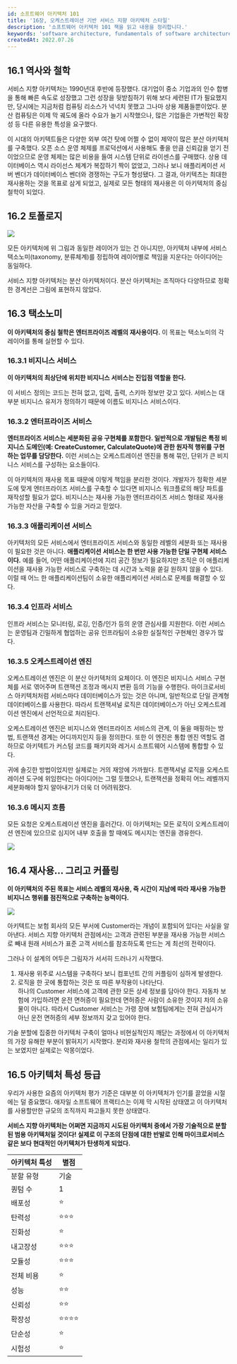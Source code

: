 ```yaml
---
id: 소프트웨어 아키텍처 101
title: '16장, 오케스트레이션 기반 서비스 지향 아키텍처 스타일'
description: '소프트웨어 아키텍처 101 책을 읽고 내용을 정리합니다.'
keywords: 'software architecture, fundamentals of software architecture, 소프트웨어 아키텍처 101, book, study'
createdAt: 2022.07.26
---
```


## 16.1 역사와 철학

서비스 지향 아키텍처는 1990년대 후반에 등장했다. 대기업이 중소 기업과의 인수 합병을 통해 빠른 속도로 성장했고 그런 성장을 뒷받침하기 위해 보다 세련된 IT가 필요했지만, 당시에는 지금처럼 컴퓨팅 리소스가 넉넉치 못했고 그나마 상용 제품들뿐이었다. 분산 컴퓨팅은 이제 막 궤도에 올라 수요가 늘기 시작했으나, 많은 기업들은 가변적인 확장성 등 다른 유용한 특성을 요구했다.

이 시대의 아키텍트들은 다양한 외부 여건 탓에 어쩔 수 없이 제약이 많은 분산 아키텍처를 구축했다. 오픈 소스 운영 체제를 프로덕션에서 사용해도 좋을 만큼 신뢰감을 얻기 전이었으므로 운영 체제는 많은 비용을 들여 시스템 단위로 라이센스를 구매했다. 상용 데이터베이스 역시 라이선스 체계가 복잡하기 짝이 없었고, 그러나 보니 애플리케이션 서버 벤더가 데이터베이스 벤더와 경쟁하는 구도가 형성됐다.
그 결과, 아키텍츠는 최대한 재사용하는 것을 목표로 삼게 되었고, 실제로 모든 형태의 재사용은 이 아키텍처의 중심 철학이 되었다.

## 16.2 토폴로지

<img className='w-8/12 m-auto' src='/assets/images/software-architecture-101-62.jpg' />
<br />

모든 아키텍처에 위 그림과 동일한 레이어가 있는 건 아니지만, 아키텍처 내부에 서비스 택소노미(taxonomy, 분류체계)를 정립하여 레이어별로 책임을 지운다는 아이디어는 동일하다.

서비스 지향 아키텍처는 분산 아키텍처이다. 분산 아키텍처는 조직마다 다양하므로 정확한 경계선은 그림에 표현하지 않았다.

## 16.3 택소노미

**이 아키텍처의 중심 철학은 엔터프라이즈 레벨의 재사용이다.** 이 목표는 택소노미의 각 레이어를 통해 실현할 수 있다.

### 16.3.1 비지니스 서비스

**이 아키텍처의 최상단에 위치한 비지니스 서비스는 진입점 역할을 한다.**

이 서비스 정의는 코드는 전혀 없고, 입력, 출력, 스키마 정보만 갖고 있다. 서비스는 대부분 비지니스 유저가 정의하기 때문에 이름도 비지니스 서비스이다.

### 16.3.2 엔터프라이즈 서비스

**엔터프라이즈 서비스는 세분화된 공유 구현체를 포함한다. 일반적으로 개발팀은 특정 비지니스 도메인(예: CreateCustomer, CalculateQuote)에 관한 원자적 행위를 구현하는 업무를 담당한다.** 이런 서비스는 오케스트레이션 엔진을 통해 묶인, 단위가 큰 비지니스 서비스를 구성하는 요소들이다.

이 아키텍처의 재사용 목표 때문에 이렇게 책임을 분리한 것이다. 개발자가 정확한 세분도에 맞게 엔터프라이즈 서비스를 구축할 수 있다면 비지니스 워크플로의 해당 파트를 재작성할 필요가 없다. 비지니스는 재사용 가능한 엔터프라이즈 서비스 형태로 재사용 가능한 자산을 구축할 수 있을 거라고 믿었다.

### 16.3.3 애플리케이션 서비스

아키텍처의 모든 서비스에서 엔터프라이즈 서비스와 동일한 레벨의 세분화 또는 재사용이 필요한 것은 아니다. **애플리케이션 서비스는 한 번만 사용 가능한 단일 구현체 서비스이다.**
예를 들어, 어떤 애플리케이션에 지리 공간 정보가 필요하지만 조직은 이 애플리케이션을 재사용 가능한 서비스로 구축하는 데 시간과 노력을 쏟길 원하지 않을 수 있다. 이럴 때 어느 한 애플리케이션팀이 소유한 애플리케이션 서비스로 문제를 해결할 수 있다.

### 16.3.4 인프라 서비스

인프라 서비스는 모니터링, 로깅, 인증/인가 등의 운영 관심사를 지원한다. 이런 서비스는 운영팀과 긴밀하게 협업하는 공유 인프라팀이 소유한 실질적인 구현체인 경우가 많다.

### 16.3.5 오케스트레이션 엔진

오케스트레이션 엔진은 이 분산 아키텍처의 요체이다. 이 엔진은 비지니스 서비스 구현체를 서로 엮어주며 트랜잭션 조정과 메시지 변환 등의 기능을 수행한다. 마이크로서비스 아키텍처처럼 서비스마다 데이터베이스가 있는 것은 아니며, 일반적으로 단일 관계형 데이터베이스를 사용한다. 따라서 트랜잭셔널 로직은 데이터베이스가 아닌 오케스트레이션 엔진에서 선언적으로 처리된다.

오케스트레이션 엔진은 비지니스와 엔터프라이즈 서비스의 관계, 이 둘을 매핑하는 방법, 트랜잭션 경계는 어디까지인지 등을 정의한다. 또한 이 엔진은 통합 엔진 역할도 겸하므로 아키텍트가 커스텀 코드를 패키지와 레거시 소프트웨어 시스템에 통합할 수 있다.

귀에 솔깃한 방법이었지만 실제로는 거의 재앙에 가까웠다. 트랜잭셔널 로직을 오케스트레이션 도구에 위임한다는 아이디어는 그럴 듯했으나, 트랜잭션을 정확히 어느 레벨까지 세분화해야 할지 알아내기가 더욱 더 어려워졌다.

### 16.3.6 메시지 흐름

모든 요청은 오케스트레이션 엔진을 흘러간다. 이 아키텍처는 모든 로직이 오케스트레이션 엔진에 있으므로 심지어 내부 호출을 할 때에도 메시지는 엔진을 경유한다.

<img className='w-8/12 m-auto' src='/assets/images/software-architecture-101-63.jpg' />
<br />

## 16.4 재사용… 그리고 커플링

**이 아키텍처의 주된 목표는 서비스 레벨의 재사용, 즉 시간이 지남에 따라 재사용 가능한 비지니스 행위를 점진적으로 구축하는 능력이다.**

<img className='w-8/12 m-auto' src='/assets/images/software-architecture-101-64.jpg' />
<br />

아키텍트는 보험 회사의 모든 부서에 Customer라는 개념이 포함되어 있다는 사실을 알아낸다. 서비스 지향 아키텍처 관점에서는 고객과 관련된 부분을 재사용 가능한 서비스로 빼내 원래 서비스가 표준 고객 서비스를 참조하도록 만드는 게 최선의 전략이다.

그러나 이 설계의 어두은 그림자가 서서히 드러나기 시작했다.

1. 재사용 위주로 시스템을 구축하다 보니 컴포넌트 간의 커플링이 심하게 발생한다.
2. 로직을 한 곳에 통합하는 것은 또 따른 부작용이 나타난다.<br/>
   하나의 Customer 서비스에 고객에 관한 모든 상세 정보를 담아야 한다. 자동차 보험에 가입하려면 운전 면허증이 필요한데 면허증은 사람이 소유한 것이지 차의 소유물이 아니다. 따라서 Customer 서비스는 가령 장애 보험팀에게는 전혀 관심사가 아닌 운전 면허증의 세부 정보까지 갖고 있어야 한다.

기술 분할에 집중한 아키텍처 구축이 얼마나 비현실적인지 깨닫는 과정에서 이 아키텍처의 가장 유해한 부분이 밝혀지기 시작했다. 분리와 재사용 철학의 관점에서는 일리가 있는 보였지만 실제로는 악몽이었다.

## 16.5 아키텍처 특성 등급

우리가 사용한 요즘의 아키텍처 평가 기준은 대부분 이 아키텍처가 인기를 끌었을 시절에는 덜 중요했다. 애자일 소프트웨어 프랙티스는 이제 막 시작된 상태였고 이 아키텍처를 사용할만한 규모의 조직까지 파고들지 못한 상태였다.

**서비스 지향 아키텍처는 어쩌면 지금까지 시도된 아키텍처 중에서 가장 기술적으로 분할된 범용 아키텍처일 것이다! 실제로 이 구조의 단점에 대한 반발로 인해 마이크로서비스 같은 보다 현대적인 아키텍처가 탄생하게 되었다.**

| 아키텍처 특성 | 별점     |
| ------------- | -------- |
| 분할 유형     | 기술     |
| 퀀텀 수       | 1        |
| 배포성        | ⭐       |
| 탄력성        | ⭐⭐⭐   |
| 진화성        | ⭐       |
| 내고장성      | ⭐⭐⭐   |
| 모듈성        | ⭐⭐⭐   |
| 전체 비용     | ⭐       |
| 성능          | ⭐⭐     |
| 신뢰성        | ⭐⭐     |
| 확장성        | ⭐⭐⭐⭐ |
| 단순성        | ⭐       |
| 시험성        | ⭐       |

